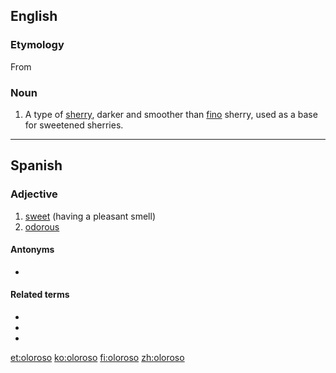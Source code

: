 ==English==
{{wikipedia}}

===Etymology===
From {{etyl|es|en}}

===Noun===
{{en-noun}}

# A type of [[sherry]], darker and smoother than [[fino]] sherry, used as a base for sweetened sherries.

----

==Spanish==

===Adjective===
{{es-adj|f=olorosa}}

# [[sweet]] (having a pleasant smell)
# [[odorous]]

====Antonyms====
* {{sense|sweet}} {{l|es|hediondo}}

====Related terms====
* {{l|es|olor}}
* {{l|es|oler}}
* {{l|es|olfato}}

[[et:oloroso]]
[[ko:oloroso]]
[[fi:oloroso]]
[[zh:oloroso]]